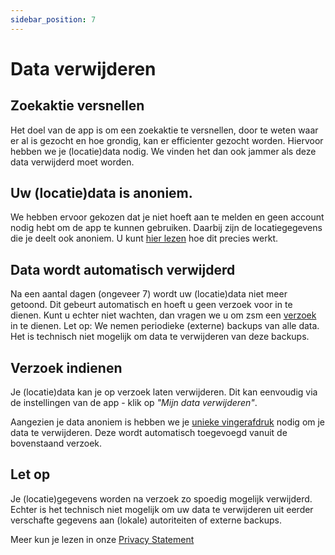 ```yaml
---
sidebar_position: 7
---
```


# Data verwijderen

## Zoekaktie versnellen
Het doel van de app is om een zoekaktie te versnellen, door te weten waar er al is gezocht en hoe grondig, kan er efficienter gezocht worden. 
Hiervoor hebben we je (locatie)data nodig. We vinden het dan ook jammer als deze data verwijderd moet worden. 

## Uw (locatie)data is anoniem. 
We hebben ervoor gekozen dat je niet hoeft aan te melden en geen account nodig hebt om de app te kunnen gebruiken.
Daarbij zijn de locatiegegevens die je deelt ook anoniem. U kunt [hier lezen](./privacy#anoniem) hoe dit precies werkt.

## Data wordt automatisch verwijderd
Na een aantal dagen (ongeveer 7) wordt uw (locatie)data niet meer getoond. Dit gebeurt automatisch en hoeft u geen verzoek voor in te dienen. 
Kunt u echter niet wachten, dan vragen we u om zsm een [verzoek](#verzoek-indienen) in te dienen.
Let op: We nemen periodieke (externe) backups van alle data. Het is technisch niet mogelijk om data te verwijderen van deze backups.

## Verzoek indienen

Je (locatie)data kan je op verzoek laten verwijderen. 
Dit kan eenvoudig via de instellingen van de app - klik op *"Mijn data verwijderen"*. 

Aangezien je data anoniem is hebben we je [unieke vingerafdruk](./privacy#unieke-vingerafdruk) nodig om je data te verwijderen. Deze wordt automatisch toegevoegd vanuit de bovenstaand verzoek. 

## Let op
Je (locatie)gegevens worden na verzoek zo spoedig mogelijk verwijderd. Echter is het technisch niet mogelijk om uw data te verwijderen uit eerder verschafte gegevens aan (lokale) autoriteiten of externe backups.

Meer kun je lezen in onze [Privacy Statement](/privacy)
